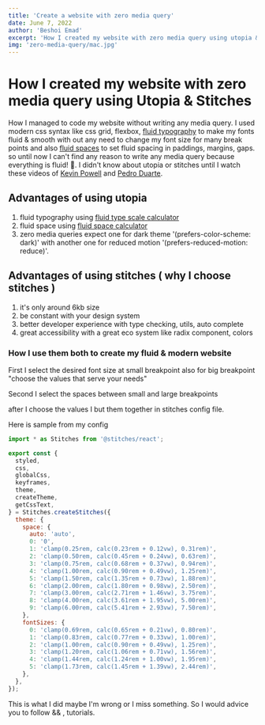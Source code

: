 ```yaml
---
title: 'Create a website with zero media query'
date: June 7, 2022
author: 'Beshoi Emad'
excerpt: 'How I created my website with zero media query using utopia && stitches'
img: 'zero-media-query/mac.jpg'
---
```



<Meta
  title="Create a website with zero media query - Beshoi Emad"
  description="How I created my website with zero media query using utopia && stitches"
/>

# How I created my website with zero media query using Utopia & Stitches

<CoverImage src="/imgs/posts/zero-media-query/mac.jpg" alt="mac-image" />

How I managed to code my website without writing any media query. I used modern css
syntax like css grid, flexbox, [fluid typography](https://utopia.fyi/type/calculator?c=320,21,1.2,1140,24,1.25,5,2,&s=0.75%7C0.5%7C0.25,1.5%7C2%7C3%7C4%7C6,s-l)
to make my fonts fluid & smooth with out any need to change my font size for many
break points and also [fluid spaces](https://utopia.fyi/space/calculator?c=320,21,1.2,1140,24,1.25,5,2,&s=0.75%7C0.5%7C0.25,1.5%7C2%7C3%7C4%7C6,s-l)
to set fluid spacing in paddings, margins, gaps. so until now I can't find any reason
to write any media query because everything is fluid! 🚀. I didn't know about utopia
or stitches until I watch these videos of [Kevin Powell](https://www.youtube.com/watch?v=VsNAuGkCpQU)
and [Pedro Duarte](https://www.youtube.com/watch?v=Gw28VgyKGkw).

## Advantages of using utopia

1. fluid typography using [fluid type scale calculator](https://utopia.fyi/type/calculator?c=320,21,1.2,1140,24,1.25,5,2,&s=0.75%7C0.5%7C0.25,1.5%7C2%7C3%7C4%7C6,s-l)
2. fluid space using [fluid space calculator](https://utopia.fyi/space/calculator?c=320,21,1.2,1140,24,1.25,5,2,&s=0.75%7C0.5%7C0.25,1.5%7C2%7C3%7C4%7C6,s-l)
3. zero media queries expect one for dark theme '(prefers-color-scheme: dark)' with another one for reduced motion '(prefers-reduced-motion: reduce)'.

## Advantages of using stitches ( why I choose stitches )

1. it's only around 6kb size
2. be constant with your design system
3. better developer experience with type checking, utils, auto complete
4. great accessibility with a great eco system like radix component, colors

### How I use them both to create my fluid & modern website

First I select the desired font size at small breakpoint also for big breakpoint "choose the values that serve your needs"

<RegularImage
  src="/imgs/posts/zero-media-query/font-scale.png"
  alt="font-scale-image"
/>

Second I select the spaces between small and large breakpoints

<RegularImage
  src="/imgs/posts/zero-media-query/space-scale.png"
  alt="space-scale-image"
/>

after I choose the values I but them together in stitches config file.

Here is sample from my config

```js
import * as Stitches from '@stitches/react';

export const {
  styled,
  css,
  globalCss,
  keyframes,
  theme,
  createTheme,
  getCssText,
} = Stitches.createStitches({
  theme: {
    space: {
      auto: 'auto',
      0: '0',
      1: 'clamp(0.25rem, calc(0.23rem + 0.12vw), 0.31rem)',
      2: 'clamp(0.50rem, calc(0.45rem + 0.24vw), 0.63rem)',
      3: 'clamp(0.75rem, calc(0.68rem + 0.37vw), 0.94rem)',
      4: 'clamp(1.00rem, calc(0.90rem + 0.49vw), 1.25rem)',
      5: 'clamp(1.50rem, calc(1.35rem + 0.73vw), 1.88rem)',
      6: 'clamp(2.00rem, calc(1.80rem + 0.98vw), 2.50rem)',
      7: 'clamp(3.00rem, calc(2.71rem + 1.46vw), 3.75rem)',
      8: 'clamp(4.00rem, calc(3.61rem + 1.95vw), 5.00rem)',
      9: 'clamp(6.00rem, calc(5.41rem + 2.93vw), 7.50rem)',
    },
    fontSizes: {
      0: 'clamp(0.69rem, calc(0.65rem + 0.21vw), 0.80rem)',
      1: 'clamp(0.83rem, calc(0.77rem + 0.33vw), 1.00rem)',
      2: 'clamp(1.00rem, calc(0.90rem + 0.49vw), 1.25rem)',
      3: 'clamp(1.20rem, calc(1.06rem + 0.71vw), 1.56rem)',
      4: 'clamp(1.44rem, calc(1.24rem + 1.00vw), 1.95rem)',
      5: 'clamp(1.73rem, calc(1.45rem + 1.39vw), 2.44rem)',
    },
  },
});
```

This is what I did maybe I'm wrong or I miss something. So I would advice you to follow && [<ColorfulSpan text="Kevin" color="$crimson5" />](https://www.youtube.com/watch?v=VsNAuGkCpQU), [<ColorfulSpan text="Pedro" color="$green5" />](https://www.youtube.com/watch?v=Gw28VgyKGkw)
tutorials.
